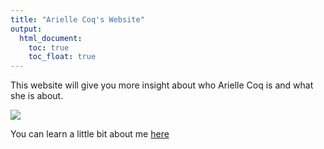 ```yaml
---
title: "Arielle Coq's Website"
output: 
  html_document:
    toc: true
    toc_float: true
---
```




This website will give you more insight about who Arielle Coq is and what she is about. 

![](IMG_2798.JPG)



You can learn a little bit about me [here](About_Me.html)


###


